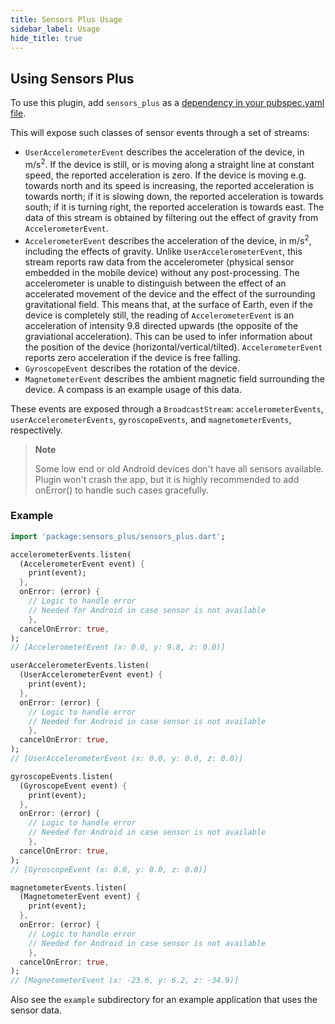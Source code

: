 ```yaml
---
title: Sensors Plus Usage
sidebar_label: Usage
hide_title: true
---
```


## Using Sensors Plus

To use this plugin, add `sensors_plus` as a [dependency in your pubspec.yaml
file](https://plus.fluttercommunity.dev/docs/overview).

This will expose such classes of sensor events through a set of streams:

- `UserAccelerometerEvent` describes the acceleration of the device, in m/s<sup>2</sup>.
  If the device is still, or is moving along a straight line at constant speed,
  the reported acceleration is zero.
  If the device is moving e.g. towards north and its speed is increasing, the reported acceleration
  is towards north; if it is slowing down, the reported acceleration is towards south;
  if it is turning right, the reported acceleration is towards east.
  The data of this stream is obtained by filtering out the effect of gravity from `AccelerometerEvent`.
- `AccelerometerEvent` describes the acceleration of the device, in m/s<sup>2</sup>, including the
  effects of gravity. Unlike `UserAccelerometerEvent`, this stream reports raw data from
  the accelerometer (physical sensor embedded in the mobile device) without any post-processing.
  The accelerometer is unable to distinguish between the effect of an accelerated movement of the
  device and the effect of the surrounding gravitational field.
  This means that, at the surface of Earth, even if the device is completely still,
  the reading of `AccelerometerEvent` is an acceleration of intensity 9.8 directed upwards
  (the opposite of the graviational acceleration).
  This can be used to infer information about the position of the device (horizontal/vertical/tilted).
  `AccelerometerEvent` reports zero acceleration if the device is free falling.
- `GyroscopeEvent` describes the rotation of the device.
- `MagnetometerEvent` describes the ambient magnetic field surrounding the
  device. A compass is an example usage of this data.

These events are exposed through a `BroadcastStream`: `accelerometerEvents`,
`userAccelerometerEvents`, `gyroscopeEvents`, and `magnetometerEvents`,
respectively.

> **Note**
>
> Some low end or old Android devices don't have all sensors available. Plugin won't crash the app,
> but it is highly recommended to add onError() to handle such cases gracefully.

### Example

```dart
import 'package:sensors_plus/sensors_plus.dart';

accelerometerEvents.listen(
  (AccelerometerEvent event) {
    print(event);
  },
  onError: (error) {
    // Logic to handle error
    // Needed for Android in case sensor is not available
    },
  cancelOnError: true,
);
// [AccelerometerEvent (x: 0.0, y: 9.8, z: 0.0)]

userAccelerometerEvents.listen(
  (UserAccelerometerEvent event) {
    print(event);
  },
  onError: (error) {
    // Logic to handle error
    // Needed for Android in case sensor is not available
    },
  cancelOnError: true,
);
// [UserAccelerometerEvent (x: 0.0, y: 0.0, z: 0.0)]

gyroscopeEvents.listen(
  (GyroscopeEvent event) {
    print(event);
  },
  onError: (error) {
    // Logic to handle error
    // Needed for Android in case sensor is not available
    },
  cancelOnError: true,
);
// [GyroscopeEvent (x: 0.0, y: 0.0, z: 0.0)]

magnetometerEvents.listen(
  (MagnetometerEvent event) {
    print(event);
  },
  onError: (error) {
    // Logic to handle error
    // Needed for Android in case sensor is not available
    },
  cancelOnError: true,
);
// [MagnetometerEvent (x: -23.6, y: 6.2, z: -34.9)]

```

Also see the `example` subdirectory for an example application that uses the
sensor data.
